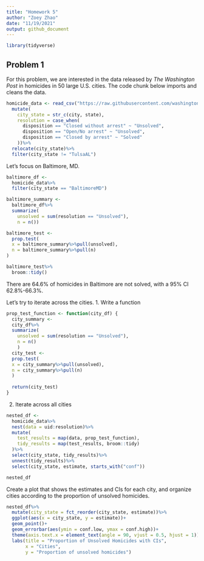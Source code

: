 ```yaml
---
title: "Homework 5"
author: "Zoey Zhao"
date: "11/19/2021"
output: github_document
---
```


```r
library(tidyverse)
```

## Problem 1

For this problem, we are interested in the data released by _The Washington Post_ in homicides in 50 large U.S. cities. The code chunk below imports and cleans the data.

```r
homicide_data <- read_csv("https://raw.githubusercontent.com/washingtonpost/data-homicides/master/homicide-data.csv", na = c("", "Unknown"))%>%
  mutate(
    city_state = str_c(city, state),
    resolution = case_when(
      disposition == "Closed without arrest" ~ "Unsolved",
      disposition == "Open/No arrest" ~ "Unsolved",
      disposition == "Closed by arrest" ~ "Solved"
    ))%>%
  relocate(city_state)%>%
  filter(city_state != "TulsaAL")
```

Let's focus on Baltimore, MD.

```r
baltimore_df <-
  homicide_data%>%
  filter(city_state == "BaltimoreMD")

baltimore_summary <-
  baltimore_df%>%
  summarize(
    unsolved = sum(resolution == "Unsolved"),
    n = n())

baltimore_test <-
  prop.test(
  x = baltimore_summary%>%pull(unsolved),
  n = baltimore_summary%>%pull(n)
)

baltimore_test%>%
  broom::tidy()
```

There are 64.6% of homicides in Baltimore are not solved, with a 95% CI 62.8%-66.3%.

Let's try to iterate across the cities.
1. Write a function
```r
prop_test_function <- function(city_df) {
  city_summary <-
  city_df%>%
  summarize(
    unsolved = sum(resolution == "Unsolved"),
    n = n()
    )
  city_test <-
  prop.test(
  x = city_summary%>%pull(unsolved),
  n = city_summary%>%pull(n)
  )
  
  return(city_test)
}
```

2. Iterate across all cities
```r
nested_df <-
  homicide_data%>%
  nest(data = uid:resolution)%>%
  mutate(
    test_results = map(data, prop_test_function),
    tidy_results = map(test_results, broom::tidy)
  )%>%
  select(city_state, tidy_results)%>%
  unnest(tidy_results)%>%
  select(city_state, estimate, starts_with("conf"))

nested_df
```

Create a plot that shows the estimates and CIs for each city, and organize cities according to the proportion of unsolved homicides.

```r
nested_df%>%
  mutate(city_state = fct_reorder(city_state, estimate))%>%
  ggplot(aes(x = city_state, y = estimate))+
  geom_point()+
  geom_errorbar(aes(ymin = conf.low, ymax = conf.high))+
  theme(axis.text.x = element_text(angle = 90, vjust = 0.5, hjust = 1))+
  labs(title = "Proportion of Unsolved Homicides with CIs",
       x = "Cities", 
       y = "Proportion of unsolved homicides")

```
















